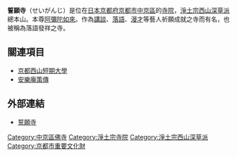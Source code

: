 {{日本寺院
| name = 誓願寺
| img = File:Seiganji in Shinkyogoku, Kyoto.jpg
| img_capt = 誓願寺
| image_width = 260
| nihongo = 誓願寺
| hiragana = せいがんじ
| romaji = Seigan-ji
| location = [[京都府|京都府]][[京都市|京都市]][[中京區|中京區]]新京極通三條下ル櫻之町453番地
| sangou = 無
| section = [[淨土宗|淨土宗]]西山深草派總本山
| god = [[阿彌陀如來|阿彌陀如來]]
| found_year = [[天智天皇|天智天皇]]6年（667年）
| founder = [[惠隱|惠隱]]（開基）、天智天皇（勅願）
| official_name = 
| alias = 
| struct = 
| title = [[洛陽三十三所觀音靈場|洛陽三十三所觀音靈場]]2番<br/>[[洛陽六阿彌陀靈場|洛陽六阿彌陀靈場]]6番<br/>[[新西國三十三觀音靈場|新西國三十三觀音靈場]]15番<br/>[[法然上人二十五靈場|法然上人二十五靈場]]20番<br/>[[西山上人十六靈場|西山上人十六靈場]]9番<br/>[[真盛上人二十五靈場|真盛上人二十五靈場]]6番
| cultural_collection = 絹本著色誓願寺緣起 3幅、木造毘沙門天立像（重要文化財）
}}
'''誓願寺'''（せいがんじ）是位在[[日本|日本]][[京都府|京都府]][[京都市|京都市]][[中京區|中京區]]的[[寺院|寺院]]，[[淨土宗西山深草派|淨土宗西山深草派]]總本山。本尊[[阿彌陀如來|阿彌陀如來]]。作為[[講談|講談]]、[[落語|落語]]、[[漫才|漫才]]等藝人祈願成就之寺而有名，也被稱為落語發祥之寺。

== 關連項目 ==
*[[京都西山短期大學|京都西山短期大學]]
*[[安樂庵策傳|安樂庵策傳]]

== 外部連結 ==
* [http://www.fukakusa.or.jp/ 誓願寺] {{Wayback|url=http://www.fukakusa.or.jp/ |date=20210124092501 }}

{{japan-stub}}
{{DEFAULTSORT:Seiganji}}
[[Category:中京區佛寺|Category:中京區佛寺]]
[[Category:淨土宗寺院|Category:淨土宗寺院]]
[[Category:淨土宗西山深草派|Category:淨土宗西山深草派]]
[[Category:京都市重要文化財|Category:京都市重要文化財]]
